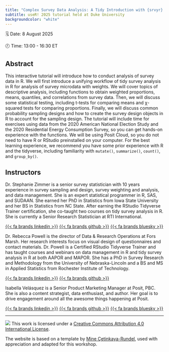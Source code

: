 ```yaml
---
title: "Complex Survey Data Analysis: A Tidy Introduction with {srvyr} and {survey}"
subtitle: useR! 2025 tutorial held at Duke University
backgroundcolor: "white"
---
```


🗓️ Date: 8 August 2025

🕗 Time: 13:00 - 16:30 ET

## Abstract

This interactive tutorial will introduce how to conduct analysis of survey data in R. We will first introduce a unifying workflow of tidy survey analysis in R for analysis of survey microdata with weights. We will cover topics of descriptive analysis, including functions to obtain weighted proportions, means, quantiles, and correlations from survey data. Then, we will discuss some statistical testing, including t-tests for comparing means and χ-squared tests for comparing proportions. Finally, we will discuss common probability sampling designs and how to create the survey design objects in R to account for the sampling design. The tutorial will include time for exercises using data from the 2020 American National Election Study and the 2020 Residential Energy Consumption Survey, so you can get hands-on experience with the functions. We will be using Posit Cloud, so you do not need to have R or RStudio preinstalled on your computer. For the best learning experience, we recommend you have some prior experience with R and the tidyverse, including familiarity with `mutate()`, `summarize()`, `count()`, and `group_by()`.

## Instructors

Dr. Stephanie Zimmer is a senior survey statistician with 10 years experience in survey sampling and design, survey weighting and analysis, and data management. She is an expert statistical programmer in R, SAS, and SUDAAN. She earned her PhD in Statistics from Iowa State University and her BS in Statistics from NC State. After earning the RStudio Tidyverse Trainer certification, she co-taught two courses on tidy survey analysis in R. She is currently a Senior Research Statistician at RTI International.

[{{< fa brands linkedin >}}](https://www.linkedin.com/in/stephanie-zimmer/) [{{< fa brands github >}}](https://github.com/szimmer) [{{< fa brands bluesky >}}](https://bsky.app/profile/statsteph.bsky.social)

Dr. Rebecca Powell is the director of Data & Research Operations at Fors Marsh. Her research interests focus on visual design of questionnaires and contact materials. Dr. Powell is a Certified RStudio Tidyverse Trainer and has taught courses and webinars on data management in R and tidy survey analysis in R at both AAPOR and MAPOR. She has a PhD in Survey Research and Methodology from the University of Nebraska-Lincoln and a BS and MS in Applied Statistics from Rochester Institute of Technology. 

[{{< fa brands linkedin >}}](https://www.linkedin.com/in/rebecca-powell-1416226b/) [{{< fa brands github >}}](https://github.com/rpowell22)

Isabella Velásquez is a Senior Product Marketing Manager at Posit, PBC. She is also a content strategist, data enthusiast, and author. Her goal is to drive engagement around all the awesome things happening at Posit.

[{{< fa brands linkedin >}}](https://www.linkedin.com/in/ivelasq/) [{{< fa brands github >}}](https://github.com/ivelasq) [{{< fa brands bluesky >}}](https://bsky.app/profile/ivelasq3.bsky.social)

------------------------------------------------------------------------

![](https://i.creativecommons.org/l/by/4.0/88x31.png) This work is licensed under a [Creative Commons Attribution 4.0 International License](https://creativecommons.org/licenses/by/4.0/).

The website is based on a template by [Mine Çetinkaya-Rundel](https://mine-cr.com/), used with appreciation and adapted for this workshop.